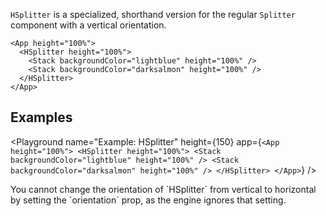 `HSplitter` is a specialized, shorthand version for the regular `Splitter` component with a vertical orientation.

```ueml copy
<App height="100%">
  <HSplitter height="100%">
    <Stack backgroundColor="lightblue" height="100%" />
    <Stack backgroundColor="darksalmon" height="100%" />
  </HSplitter>
</App>
```

## Examples

<Playground
  name="Example: HSplitter"
  height={150}
  app={`
    <App height="100%">
      <HSplitter height="100%">
        <Stack backgroundColor="lightblue" height="100%" />
        <Stack backgroundColor="darksalmon" height="100%" />
      </HSplitter>
    </App>
  `}
/>

<Callout type="info" emoji="📔">
You cannot change the orientation of `HSplitter` from vertical to horizontal by setting the `orientation` prop, as the engine ignores that setting.
</Callout>
